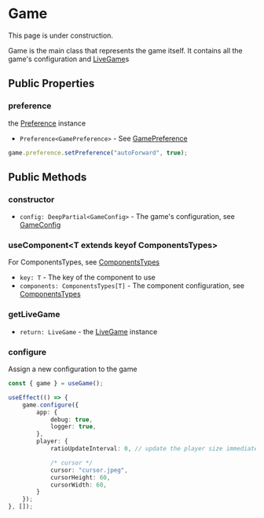 
# Game

<Callout type="warning" emoji="⚠️">
    This page is under construction.
</Callout>

Game is the main class that represents the game itself. It contains all the game's configuration and [LiveGame](./live-game)s

## Public Properties

### preference

the [Preference](./preference/preference) instance

- `Preference<GamePreference>` - See [GamePreference](../types/GamePreference)

```typescript
game.preference.setPreference("autoForward", true);
```

## Public Methods

### constructor

- `config: DeepPartial<GameConfig>` - The game's configuration, see [GameConfig](../types/GameConfig)

### useComponent\<T extends keyof ComponentsTypes\>

For ComponentsTypes, see [ComponentsTypes](../types/ComponentsTypes)

- `key: T` - The key of the component to use
- `components: ComponentsTypes[T]` - The component configuration, see [ComponentsTypes](../types/ComponentsTypes)

### getLiveGame

- `return: LiveGame` - the [LiveGame](./live-game) instance

### configure

Assign a new configuration to the game

```typescript
const { game } = useGame();

useEffect(() => {
    game.configure({
        app: {
            debug: true,
            logger: true,
        },
        player: {
            ratioUpdateInterval: 0, // update the player size immediately

            /* cursor */
            cursor: "cursor.jpeg",
            cursorHeight: 60,
            cursorWidth: 60,
        }
    });
}, []);
```
